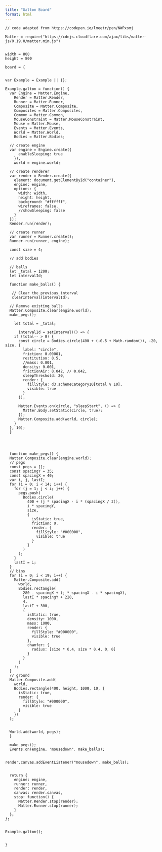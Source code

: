 ```yaml
---
title: "Galton Board"
format: html
---
```



:::{#container}
:::


```ojs

// code adapted from https://codepen.io/lmeetr/pen/NWPxomj

Matter = require("https://cdnjs.cloudflare.com/ajax/libs/matter-js/0.19.0/matter.min.js")


width = 800
height = 800

board = {


var Example = Example || {};

Example.galton = function() {
  var Engine = Matter.Engine,
    Render = Matter.Render,
    Runner = Matter.Runner,
    Composite = Matter.Composite,
    Composites = Matter.Composites,
    Common = Matter.Common,
    MouseConstraint = Matter.MouseConstraint,
    Mouse = Matter.Mouse,
    Events = Matter.Events,
    World = Matter.World,
    Bodies = Matter.Bodies;

  // create engine
  var engine = Engine.create({
      enableSleeping: true
    }),
    world = engine.world;
  
  // create renderer
  var render = Render.create({
    element: document.getElementById("container"),
    engine: engine,
    options: {
      width: width,
      height: height,
      background: "#ffffff",
      wireframes: false,
      //showSleeping: false
    }
  });
  Render.run(render);

  // create runner
  var runner = Runner.create();
  Runner.run(runner, engine);

  const size = 4;

  // add bodies
  
  // balls
  let _total = 1200;
  let intervalId;
  
  function make_balls() {

   // Clear the previous interval
   clearInterval(intervalId);

  // Remove existing balls
  Matter.Composite.clear(engine.world);
  make_pegs();

    let total = _total;

      intervalId = setInterval(() => {
    if (total-- > 0) {
      const circle = Bodies.circle(400 + (-0.5 + Math.random()), -20, size, {
        label: "circle",
        friction: 0.00001,
        restitution: 0.5,
        //mass: 0.001,
        density: 0.001,
        frictionAir: 0.042, // 0.042,
        sleepThreshold: 20,
        render: {
          fillStyle: d3.schemeCategory10[total % 10],
          visible: true
        }
      });

      Matter.Events.on(circle, "sleepStart", () => {
        Matter.Body.setStatic(circle, true);
      });
      Matter.Composite.add(world, circle);
    }
  }, 10);
  }


  

  function make_pegs() {
  Matter.Composite.clear(engine.world);
  // pegs
  const pegs = [];
  const spacingY = 35;
  const spacingX = 40;
  var i, j, lastI;
  for (i = 0; i < 14; i++) {
    for (j = 1; j < i; j++) {
      pegs.push(
        Bodies.circle(
          400 + (j * spacingX - i * (spacingX / 2)),
          i * spacingY,
          size,
          {
            isStatic: true,
            friction: 0,
            render: {
              fillStyle: "#000000",
              visible: true
            }
          }
        )
      );
    }
    lastI = i;
  }
  // bins
  for (i = 0; i < 19; i++) {
    Matter.Composite.add(
      world,
      Bodies.rectangle(
        280 - spacingX + (j * spacingX - i * spacingX),
        lastI * spacingY + 220,
        4,
        lastI + 300,
        {
          isStatic: true,
          density: 1000,
          mass: 1000,
          render: {
            fillStyle: "#000000",
            visible: true
          },
          chamfer: {
            radius: [size * 0.4, size * 0.4, 0, 0]
          }
        }
      )
    );
  }
  // ground
  Matter.Composite.add(
    world,
    Bodies.rectangle(400, height, 1000, 10, {
      isStatic: true,
      render: {
        fillStyle: "#000000",
        visible: true
      }
    })
  );
  

  World.add(world, pegs);
  }
  
  make_pegs();
  Events.on(engine, "mousedown", make_balls);
  
  
render.canvas.addEventListener("mousedown", make_balls);


  return {
    engine: engine,
    runner: runner,
    render: render,
    canvas: render.canvas,
    stop: function() {
      Matter.Render.stop(render);
      Matter.Runner.stop(runner);
    }
  };
};


Example.galton();

  
}

```

